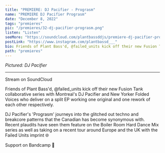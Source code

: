 ---
title: "PREMIERE: DJ Pacifier - Prograsm"
name: "PREMIERE DJ Pacifier Prograsm"
date: "December 8, 2022"
tags: "premieres"
pic: "/premieres/32-dj-pacifier-prograsm.png"
listen: "Listen"
seeMore: "https://soundcloud.com/plantbassddjs/premiere-dj-pacifier-prograsm-1"
postLink: "https://www.instagram.com/plantbassd___"
bio: Friends of Plant Bass'd, @failed_units kick off their new Fusion Tank collaborative series with Montreal's DJ Pacifier and New Yorker Folded Voices"
path: "premieres"
---

<Picture src="/premieres/33-dj-pacifier.jpg" alt="DJ Pacifier" size={1200} />
<p className="smallText">
  <i>Pictured: DJ Pacifier</i>
</p>

<hr />

Stream <HoverLink url="soundcloud.com/plantbassddjs/premiere-dj-pacifier-prograsm-1" name="Prograsm" external inline /> on SoundCloud

Friends of Plant Bass'd, @failed_units kick off their new Fusion Tank collaborative series with Montreal's DJ Pacifier and New Yorker Folded Voices who deliver on a split EP working one original and one rework of each other respectively.

DJ Pacifier's 'Prograsm' journeys into the glitched out techno and breakcore patterns that the Canadian has become synonymous with. Recent plaudits have seen them feature on the Boiler Room Hard Dance Mix series as well as taking on a recent tour around Europe and the UK with the Failed Units imprint 🌐

Support <HoverLink url="failedunits.bandcamp.com/album/fusion-tank-dj-pacifier-folded-voices" name="DJ Pacifier" external inline /> on Bandcamp 🌱
